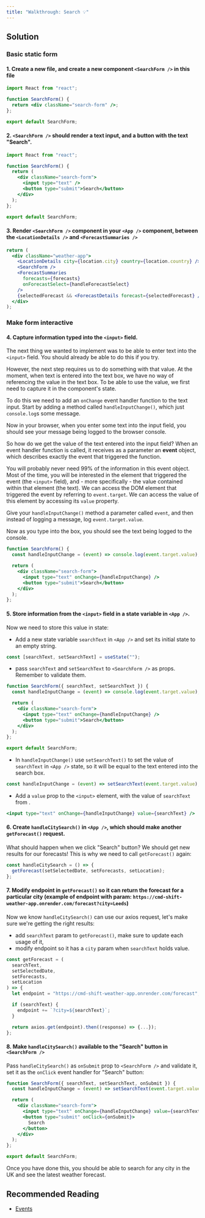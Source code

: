 ```yaml
---
title: "Walkthrough: Search 💡"
---
```


## Solution

### Basic static form

#### 1. Create a new file, and create a new component `<SearchForm />` in this file

```jsx
import React from "react";

function SearchForm() {
  return <div className="search-form" />;
};

export default SearchForm;
```

#### 2. `<SearchForm />` should render a text input, and a button with the text "Search".

```jsx
import React from "react";

function SearchForm() {
  return (
    <div className="search-form">
      <input type="text" />
      <button type="submit">Search</button>
    </div>
  );
};

export default SearchForm;
```

#### 3. Render `<SearchForm />` component in your `<App />` component, between the `<LocationDetails />` and `<ForecastSummaries />`

```jsx
return (
  <div className="weather-app">
    <LocationDetails city={location.city} country={location.country} />
    <SearchForm />
    <ForecastSummaries
      forecasts={forecasts}
      onForecastSelect={handleForecastSelect}
    />
    {selectedForecast && <ForecastDetails forecast={selectedForecast} />}
  </div>
);
```

### Make form interactive

#### 4. Capture information typed into the `<input>` field.
The next thing we wanted to implement was to be able to enter text into the `<input>` field. You should already be able to do this if you try.

However, the next step requires us to do something with that value. At the moment, when text is entered into the text box, we have no way of referencing the value in the text box. To be able to use the value, we first need to capture it in the component's state.

To do this we need to add an `onChange` event handler function to the text input. Start by adding a method called `handleInputChange()`, which just `console.log`s some message.

Now in your browser, when you enter some text into the input field, you should see your message being logged to the browser console.

So how do we get the value of the text entered into the input field? When an event handler function is called, it receives as a parameter an **event** object, which describes exactly the event that triggered the function.

You will probably never need 99% of the information in this event object. Most of the time, you will be interested in the element that triggered the event (the `<input>` field), and - more specifically - the value contained within that element (the text). We can access the DOM element that triggered the event by referring to `event.target`. We can access the value of this element by accessing its `value` property.

Give your `handleInputChange()` method a parameter called `event`, and then instead of logging a message, log `event.target.value`.  

Now as you type into the box, you should see the text being logged to the console.

```jsx
function SearchForm() {
  const handleInputChange = (event) => console.log(event.target.value);

  return (
    <div className="search-form">
      <input type="text" onChange={handleInputChange} />
      <button type="submit">Search</button>
    </div>
  );
};
```

#### 5. Store information from the `<input>` field in a state variable in `<App />`.

Now we need to store this value in state:

- Add a new state variable `searchText` in `<App />` and set its initial state to an empty string.

```jsx
const [searchText, setSearchText] = useState("");
```

- pass `searchText` and `setSearchText` to `<SearchForm />` as props. Remember to validate them.

```jsx
function SearchForm({ searchText, setSearchText }) {
  const handleInputChange = (event) => console.log(event.target.value);

  return (
    <div className="search-form">
      <input type="text" onChange={handleInputChange} />
      <button type="submit">Search</button>
    </div>
  );
};

export default SearchForm;

```

- In `handleInputChange()` use `setSearchText()` to set the value of `searchText` in `<App />` state, so it will be equal to the text entered into the search box.

```jsx
const handleInputChange = (event) => setSearchText(event.target.value);
```

- Add a `value` prop to the `<input>` element, with the value of `searchText` from <App />.

```jsx
<input type="text" onChange={handleInputChange} value={searchText} />
```

#### 6. Create `handleCitySearch()` in `<App />`, which should make another `getForecast()` request.

What should happen when we click "Search" button? We should get new results for our forecasts! This is why we need to call `getForecast()` again:

```jsx
const handleCitySearch = () => {
  getForecast(setSelectedDate, setForecasts, setLocation);
};
```

#### 7. Modify endpoint in `getForecast()` so it can return the forecast for a particular city (example of endpoint with param: `https://cmd-shift-weather-app.onrender.com/forecast?city=Leeds`)

Now we know `handleCitySearch()` can use our axios request, let's make sure we're getting the right results:

- add `searchText` param to `getForecast()`, make sure to update each usage of it,
- modify endpoint so it has a `city` param when `searchText` holds value.

```jsx
const getForecast = (
  searchText,
  setSelectedDate,
  setForecasts,
  setLocation
) => {
  let endpoint = "https://cmd-shift-weather-app.onrender.com/forecast";

  if (searchText) {
    endpoint += `?city=${searchText}`;
  }

  return axios.get(endpoint).then((response) => {...});
};
```

#### 8. Make `handleCitySearch()` available to the "Search" button in `<SearchForm />`

Pass `handleCitySearch()` as `onSubmit` prop to `<SearchForm />` and validate it, set it as the `onClick` event handler for "Search" button:

```jsx
function SearchForm({ searchText, setSearchText, onSubmit }) {
  const handleInputChange = (event) => setSearchText(event.target.value);

  return (
    <div className="search-form">
      <input type="text" onChange={handleInputChange} value={searchText} />
      <button type="submit" onClick={onSubmit}>
        Search
      </button>
    </div>
  );
};

export default SearchForm;

```

Once you have done this, you should be able to search for any city in the UK and see the latest weather forecast.

## Recommended Reading

* [Events](https://developer.mozilla.org/en-US/docs/Web/API/Event)